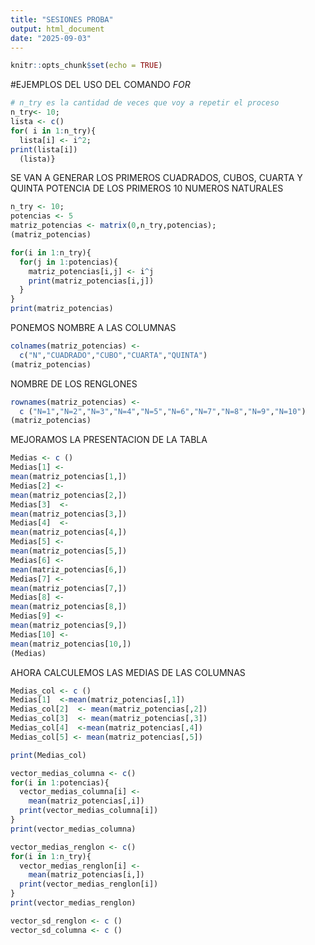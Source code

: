 ---
title: "SESIONES PROBA"
output: html_document
date: "2025-09-03"
---

```{r setup, include=FALSE}
knitr::opts_chunk$set(echo = TRUE)
```

#EJEMPLOS DEL USO DEL COMANDO *FOR*

```{r}
# n_try es la cantidad de veces que voy a repetir el proceso
n_try<- 10;
lista <- c()
for( i in 1:n_try){
  lista[i] <- i^2;
print(lista[i])
  (lista)}
```
SE VAN A GENERAR LOS PRIMEROS CUADRADOS, CUBOS, CUARTA Y QUINTA POTENCIA DE LOS PRIMEROS 10 NUMEROS NATURALES
```{r}
n_try <- 10;
potencias <- 5
matriz_potencias <- matrix(0,n_try,potencias);
(matriz_potencias)
```

```{r}
for(i in 1:n_try){
  for(j in 1:potencias){
    matriz_potencias[i,j] <- i^j
    print(matriz_potencias[i,j])
  }
}
print(matriz_potencias)
```

PONEMOS NOMBRE A LAS COLUMNAS
```{r}
colnames(matriz_potencias) <-
  c("N","CUADRADO","CUBO","CUARTA","QUINTA")
(matriz_potencias)
```
  NOMBRE DE LOS RENGLONES
  
```{r}
rownames(matriz_potencias) <-
  c ("N=1","N=2","N=3","N=4","N=5","N=6","N=7","N=8","N=9","N=10")
(matriz_potencias)
```

MEJORAMOS LA PRESENTACION DE LA TABLA

```{r}
Medias <- c ()
Medias[1] <-
mean(matriz_potencias[1,])
Medias[2] <-
mean(matriz_potencias[2,])
Medias[3]  <-
mean(matriz_potencias[3,])
Medias[4]  <-
mean(matriz_potencias[4,])
Medias[5] <-
mean(matriz_potencias[5,])
Medias[6] <-
mean(matriz_potencias[6,])
Medias[7] <-
mean(matriz_potencias[7,])
Medias[8] <-
mean(matriz_potencias[8,])
Medias[9] <-
mean(matriz_potencias[9,])
Medias[10] <-
mean(matriz_potencias[10,])
(Medias)
```

AHORA CALCULEMOS LAS MEDIAS DE LAS COLUMNAS

```{r}
Medias_col <- c ()
Medias[1]  <-mean(matriz_potencias[,1])
Medias_col[2]  <- mean(matriz_potencias[,2])
Medias_col[3]  <- mean(matriz_potencias[,3])
Medias_col[4]  <-mean(matriz_potencias[,4])
Medias_col[5] <- mean(matriz_potencias[,5])

print(Medias_col)
```
```{r}
vector_medias_columna <- c()
for(i in 1:potencias){
  vector_medias_columna[i] <-
    mean(matriz_potencias[,i])
  print(vector_medias_columna[i])
}
print(vector_medias_columna)
```
```{r}
vector_medias_renglon <- c()
for(i in 1:n_try){
  vector_medias_renglon[i] <-
    mean(matriz_potencias[i,])
  print(vector_medias_renglon[i])
}
print(vector_medias_renglon)
```

```{r}
vector_sd_renglon <- c ()
vector_sd_columna <- c ()

```


